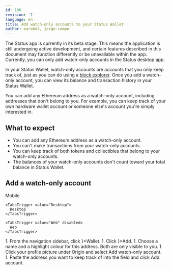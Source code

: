```yaml
---
id: 106
revision: '1'
language: en
title: Add watch-only accounts to your Status Wallet
author: earakel, jorge-campo
---
```


<Admonition type="beta" status="Status app is currently in beta stage">
  The Status app is currently in its beta stage. This means the application is still undergoing active development, and certain features described in this document may function differently or be unavailable within the app.
</Admonition>

<Admonition type="info">
  Currently, you can only add watch-only accounts in the Status desktop app.
</Admonition>

In your Status Wallet, watch-only accounts are accounts that you only keep track of, just as you can do using a [block explorer](../wallet/understand-block-explorers.mdx). Once you add a watch-only account, you can view its balance and transaction history in your Status Wallet.

You can add any Ethereum address as a watch-only account, including addresses that don't belong to you. For example, you can keep track of your own hardware wallet account or someone else's account you're simply interested in.

## What to expect

- You can add any Ethereum address as a watch-only account.
- You can't make transactions from your watch-only accounts.
- You can keep track of both tokens and collectibles that belong to your watch-only accounts.
- The balances of your watch-only accounts don't count toward your total balance in Status Wallet.

## Add a watch-only account

<Tabs defaultValue="Desktop">
  <TabsList size={32}>
    <TabsTrigger value="Mobile" disabled>
      Mobile
    </TabsTrigger>

    <TabsTrigger value="Desktop">
      Desktop
    </TabsTrigger>

    <TabsTrigger value="Web" disabled>
      Web
    </TabsTrigger>
  </TabsList>

  <TabsContent value="Desktop">
    1. From the navigation sidebar, click <ContextTag icon={<WalletIcon />}>Wallet</ContextTag>.
    1. Click <ContextTag icon={<AddCircleDesktopIcon />}>Add</ContextTag>.
    1. Choose a name and a highlight colour for this address. Both are only visible to you.
    1. Click your profile picture under <ContextTag>Origin</ContextTag> and select <ContextTag>Add watch-only account</ContextTag>.
    1. Paste the address you want to keep track of into the field and click Add account.
  </TabsContent>
</Tabs>
